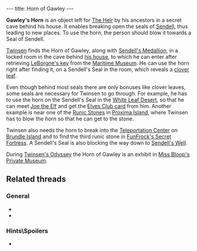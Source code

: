 ---
title: Horn of Gawley
---

{{Infobox Item
 |image=Horn_of_Gawley1.png
 |type=tool
 |critical=yes
 |magical=yes
 |unique=yes
 |lba1=yes
 |lba2=
 |upgrades=no
 |rowposition=
 |columnposition=
 |effect=
 |effectamount=
 |purpose=
 |combattype=none
 |powerlevel=none
 |rate=none
 |range=none
 |damage=none
}}

'''Gawley's Horn''' is an object left for [[Legend of Sendell|The Heir]] by his ancestors in a secret cave behind his house. It enables breaking open the seals of [[Sendell]], thus leading to new places. To use the horn, the person should blow it towards a Seal of Sendell.

[[Twinsen]] finds the Horn of Gawley, along with [[Sendell's Medallion]], in a locked room in the cave behind [[Twinsen's house|his house]], to which he can enter after retrieving [[Key to the Heir's room|LeBorgne's key]] from the [[Maritime Museum]]. He can use the horn right after finding it, on a Sendell's Seal in the room, which reveals a [[clover leaf]].

Even though behind most seals there are only bonuses like clover leaves, some seals are necessary for Twinsen to go through. For example, he has to use the horn on the Sendell's Seal in the [[White Leaf Desert]], so that he can meet [[Joe the Elf]] and get the [[Elves Club card]] from him. Another example is near one of the [[Runic Stones]] in [[Proxima Island]], where Twinsen has to blow the horn so that he can get to the stone.

Twinsen also needs the horn to break into the [[Teleportation Center]] on [[Brundle Island]] and to find the third runic stone in [[FunFrock's Secret Fortress]]. A Sendell's Seal is also blocking the way down to [[Sendell's Well]].

During [[Twinsen's Odyssey]] the Horn of Gawley is an exhibit in [[Miss Bloop's Private Museum]].

==Related threads==
===General===
* {{thread|id=6289|title=Favourite Horn}}
* {{thread|id=12249|title=Use Magic Flute instead of Horn of Gawley?}}

===Hints\Spoilers===
* {{thread|id=1372|title=Do you know....}}